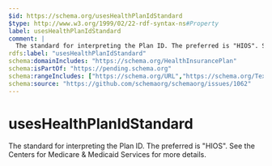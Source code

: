 ```yaml
---
$id: https://schema.org/usesHealthPlanIdStandard
$type: http://www.w3.org/1999/02/22-rdf-syntax-ns#Property
label: usesHealthPlanIdStandard
comment: |
  The standard for interpreting the Plan ID. The preferred is "HIOS". See the Centers for Medicare & Medicaid Services for more details.
rdfs:label: "usesHealthPlanIdStandard"
schema:domainIncludes: "https://schema.org/HealthInsurancePlan"
schema:isPartOf: "https://pending.schema.org"
schema:rangeIncludes: ["https://schema.org/URL","https://schema.org/Text"]
schema:source: "https://github.com/schemaorg/schemaorg/issues/1062"
---
```


# usesHealthPlanIdStandard

The standard for interpreting the Plan ID. The preferred is "HIOS". See the Centers for Medicare & Medicaid Services for more details.

